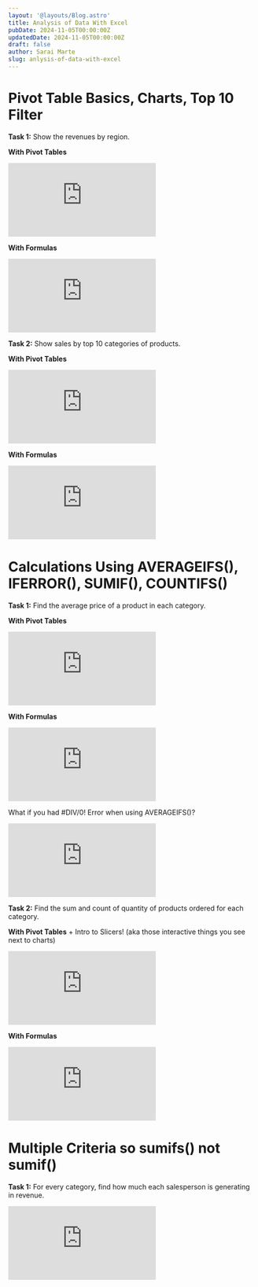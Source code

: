 ```yaml
---
layout: '@layouts/Blog.astro'
title: Analysis of Data With Excel
pubDate: 2024-11-05T00:00:00Z 
updatedDate: 2024-11-05T00:00:00Z 
draft: false
author: Sarai Marte
slug: anlysis-of-data-with-excel
---
```



# Pivot Table Basics, Charts, Top 10 Filter

**Task 1:** Show the revenues by region.

<File title = "Task 1 Excel File" link = "https://rutgersconnect-my.sharepoint.com/:x:/g/personal/smm651_scarletmail_rutgers_edu/EZp2KKbuyTpKqZ2Dqv4kltMB0Y-FRH4OXCbtMCNpqmAWkQ?e=cOdjZE"/>

**With Pivot Tables**

<iframe src="https://www.youtube.com/embed/E44bFNkoubk?si=K8WcEX8LGkiA5J3H" title="YouTube video player" frameborder="0" allow="accelerometer; autoplay; clipboard-write; encrypted-media; gyroscope; picture-in-picture; web-share" referrerpolicy="strict-origin-when-cross-origin" allowfullscreen></iframe>

**With Formulas**

<iframe src="https://www.youtube.com/embed/a3U-DTPqk_Q?si=9Un-c3i9y-j5MUYo" title="YouTube video player" frameborder="0" allow="accelerometer; autoplay; clipboard-write; encrypted-media; gyroscope; picture-in-picture; web-share" referrerpolicy="strict-origin-when-cross-origin" allowfullscreen></iframe>

**Task 2:** Show sales by top 10 categories of products.

<File title = "Task 2 Excel File" link = "https://rutgersconnect-my.sharepoint.com/:x:/g/personal/smm651_scarletmail_rutgers_edu/EaONUAmBW3dJvSuGICBbFRIBfgd08SnlXcVL0c2E_JW3lw?e=jGpCgy"/>

**With Pivot Tables**

<iframe src="https://www.youtube.com/embed/d-CkNOdxv0g?si=-Xeii1M_iSJ6JlHA" title="YouTube video player" frameborder="0" allow="accelerometer; autoplay; clipboard-write; encrypted-media; gyroscope; picture-in-picture; web-share" referrerpolicy="strict-origin-when-cross-origin" allowfullscreen></iframe>

**With Formulas**

<iframe src="https://www.youtube.com/embed/iQIiRcvQEKE?si=lFnHTpBR37hGG-un" title="YouTube video player" frameborder="0" allow="accelerometer; autoplay; clipboard-write; encrypted-media; gyroscope; picture-in-picture; web-share" referrerpolicy="strict-origin-when-cross-origin" allowfullscreen></iframe>

#  Calculations Using AVERAGEIFS(), IFERROR(), SUMIF(), COUNTIFS()

<File title = "Excel File For Task 1 & 2" link = "https://rutgersconnect-my.sharepoint.com/:x:/g/personal/smm651_scarletmail_rutgers_edu/EUdhzUjwKDBIl2707IEsAbMB8gkUqX2BBxlCzuK_eUUV4A?e=H1JaiP"/>

**Task 1:** Find the average price of a product in each category. 

**With Pivot Tables**

<iframe src="https://www.youtube.com/embed/Tm5CGcOejmc?si=62D917FveFsnQ7Bo" title="YouTube video player" frameborder="0" allow="accelerometer; autoplay; clipboard-write; encrypted-media; gyroscope; picture-in-picture; web-share" referrerpolicy="strict-origin-when-cross-origin" allowfullscreen></iframe>

**With Formulas**

<iframe src="https://www.youtube.com/embed/G9MpNh98sWg?si=PVNGC4BZOZPFYT81" title="YouTube video player" frameborder="0" allow="accelerometer; autoplay; clipboard-write; encrypted-media; gyroscope; picture-in-picture; web-share" referrerpolicy="strict-origin-when-cross-origin" allowfullscreen></iframe>

What if you had #DIV/0! Error when using AVERAGEIFS()?  

<iframe src="https://www.youtube.com/embed/j7MUvUcz6xI?si=yL4b0b34v7X-Lt5t" title="YouTube video player" frameborder="0" allow="accelerometer; autoplay; clipboard-write; encrypted-media; gyroscope; picture-in-picture; web-share" referrerpolicy="strict-origin-when-cross-origin" allowfullscreen></iframe>

**Task 2:** Find the sum and count of quantity of products ordered for each category. 

**With Pivot Tables** + Intro to Slicers! (aka those interactive things you see next to charts)

<iframe src="https://www.youtube.com/embed/CRVLp-uz6uI?si=vTciGb8IQzEGGukw" title="YouTube video player" frameborder="0" allow="accelerometer; autoplay; clipboard-write; encrypted-media; gyroscope; picture-in-picture; web-share" referrerpolicy="strict-origin-when-cross-origin" allowfullscreen></iframe>

**With Formulas**

<iframe src="https://www.youtube.com/embed/SNrpAkOqxFM?si=igUbFMbKVeM5jQjv" title="YouTube video player" frameborder="0" allow="accelerometer; autoplay; clipboard-write; encrypted-media; gyroscope; picture-in-picture; web-share" referrerpolicy="strict-origin-when-cross-origin" allowfullscreen></iframe>

# Multiple Criteria so sumifs() not sumif()

**Task 1:** For every category, find how much each salesperson is generating in revenue. 

<File title = "Excel File For Task 1" link = "https://rutgersconnect-my.sharepoint.com/:x:/g/personal/smm651_scarletmail_rutgers_edu/EcsyHq-W6t5Mu2gCtN4qi-0BbbDGifxFY912HW-qDL-Acg?e=ngQVng"/>

<iframe src="https://www.youtube.com/embed/NTWYAMDsLK8?si=TL3THKqzdnwLZxoK" title="YouTube video player" frameborder="0" allow="accelerometer; autoplay; clipboard-write; encrypted-media; gyroscope; picture-in-picture; web-share" referrerpolicy="strict-origin-when-cross-origin" allowfullscreen></iframe>

